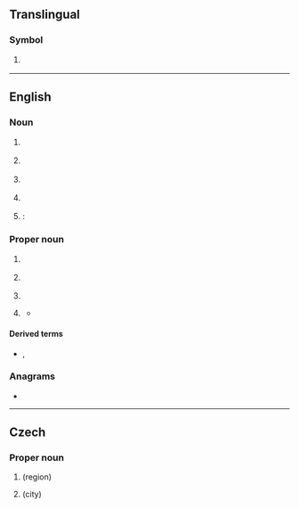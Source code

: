{{also|Lb|lb|LB.|Lb.|lb.|.lb|L.B.|L. B.|℔}}
==Translingual==

===Symbol===
{{mul-symbol}}

# {{ISO 3166|1|2|Lebanon}}
#: {{syn|mul|LBN|qq1={{w|ISO 3166-1 alpha-3|alpha-3}}}}

----

==English==

===Noun===
{{en-noun}}

# {{lb|en|soccer}} {{initialism of|en|left back}}
# {{lb|en|American football}} {{initialism of|en|linebacker}}
# {{lb|en|military}} {{initialism of|en|local board}}<!--local draft board-->
# {{lb|en|pathology}} {{initialism of|en|Lewy body}}
# {{alternative form of|en|lb}}: {{abbreviation of|en|pound||unit of weight}}

===Proper noun===
{{en-proper noun}}

# {{lb|en|attributive}} {{initialism of|en|[[Langmuir]]–[[Blodgett]]}}
# {{lb|en|UK}} {{initialism of|en|[[London]] [[borough|Borough]]}}
# {{initialism of|en|Linear B}}
# {{lb|en|Canada|dated}} {{abbreviation of|en|Labrador}}
#* {{quote-book|en|pageurl=https://www.google.com/books?id=Y3kDfW1rIVEC&pg=PA120&dq=%22Happy+Valley+Goose+Bay+LB%22|title=Opportunities in Electronics Careers|author=Mark Rowh|publisher=VGM Career Horizons|location=Lincolnwood, IL|isbn=9780844218410|year=1999|page=120|passage=Happy Valley-Goose Bay, '''LB''' A0P 1E0}}

====Derived terms====
* {{l|en|LB film}}, {{l|en|LB trough}}

===Anagrams===
* {{anagrams|en|a=bl|B/L|BL}}

----

==Czech==

===Proper noun===
{{cs-proper noun}}

# {{abbr of|cs|[[Liberec]]|nodot=1}} (region)
# {{abbr of|cs|[[Liberec]]|nodot=1}} (city)
